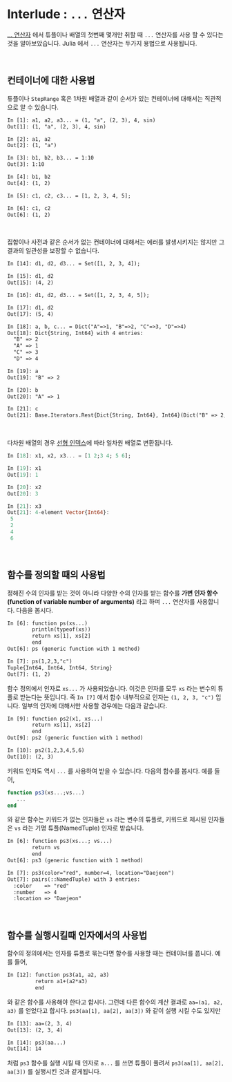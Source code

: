 # Interlude : `...` 연산자 {.unnumbered}

[... 연산자](04_containers.qmd#sec-splat)  에서 튜플이나 배열의 첫번째 몇개만 취할 때 `...` 연산자를 사용 할 수 있다는 것을 알아보았습니다. Julia 에서 `...` 연산자는 두가지 용법으로 사용됩니다. 

</br>

## 컨테이너에 대한 사용법 {#sec-splat_operator_for_containers}

튜플이나 `StepRange` 혹은 1차원 배열과 같이 순서가 있는 컨테이너에 대해서는 직관적으로 알 수 있습니다.

```txt
In [1]: a1, a2, a3... = (1, "a", (2, 3), 4, sin)
Out[1]: (1, "a", (2, 3), 4, sin)

In [2]: a1, a2
Out[2]: (1, "a")    

In [3]: b1, b2, b3... = 1:10
Out[3]: 1:10

In [4]: b1, b2
Out[4]: (1, 2)

In [5]: c1, c2, c3... = [1, 2, 3, 4, 5];

In [6]: c1, c2
Out[6]: (1, 2)
```

</br>

집합이나 사전과 같은 순서가 없는 컨테이너에 대해서는 에러를 발생시키지는 않지만 그 결과의 일관성을 보장할 수 없습니다.

```txt
In [14]: d1, d2, d3... = Set([1, 2, 3, 4]);

In [15]: d1, d2
Out[15]: (4, 2)

In [16]: d1, d2, d3... = Set([1, 2, 3, 4, 5]);

In [17]: d1, d2
Out[17]: (5, 4)

In [18]: a, b, c... = Dict("A"=>1, "B"=>2, "C"=>3, "D"=>4)
Out[18]: Dict{String, Int64} with 4 entries:
  "B" => 2
  "A" => 1
  "C" => 3
  "D" => 4

In [19]: a
Out[19]: "B" => 2

In [20]: b
Out[20]: "A" => 1

In [21]: c
Out[21]: Base.Iterators.Rest{Dict{String, Int64}, Int64}(Dict("B" => 2, "A" => 1, "C" => 3, "D" => 4), 4)

```

</br>

다차원 배열의 경우 [선형 인덱스](06_arrays.qmd#sec-cartesian_and_linear_index)에 따라 일차원 배열로 변환됩니다. 

```julia
In [18]: x1, x2, x3... = [1 2;3 4; 5 6];

In [19]: x1
Out[19]: 1

In [20]: x2
Out[20]: 3

In [21]: x3
Out[21]: 4-element Vector{Int64}:
 5
 2
 4
 6
```

</br>

## 함수를 정의할 때의 사용법 {#sec-splat_operator_in_function_definition}

정해진 수의 인자를 받는 것이 아니라 다양한 수의 인자를 받는 함수를 **가변 인자 함수 (function of variable number of arguments)** 라고 하며 `...` 연산자를 사용합니다. 다음을 봅시다.

```txt
In [6]: function ps(xs...)
        println(typeof(xs))
        return xs[1], xs[2]
        end
Out[6]: ps (generic function with 1 method)

In [7]: ps(1,2,3,"c")
Tuple{Int64, Int64, Int64, String}
Out[7]: (1, 2)
```

함수 정의에서 인자로 `xs...` 가 사용되었습니다. 이것은 인자를 모두 `xs` 라는 변수의 튜플로 받는다는 뜻입니다. 즉 `In [7]` 에서 함수 내부적으로 인자는 `(1, 2, 3, "c")` 입니다. 일부의 인자에 대해서만 사용할 경우에는 다음과 같습니다.

```txt
In [9]: function ps2(x1, xs...)
        return xs[1], xs[2]
        end
Out[9]: ps2 (generic function with 1 method)

In [10]: ps2(1,2,3,4,5,6)
Out[10]: (2, 3)
```


키워드 인자도 역시 `...` 를 사용하여 받을 수 있습니다. 다음의 함수를 봅시다. 예를 들어,

```julia
function ps3(xs...;vs...)
   ...         
end
```

와 같은 함수는 키워드가 없는 인자들은 `xs` 라는 변수의 튜플로, 키워드로 제시된 인자들은 `vs` 라는 기명 튜플(NamedTuple) 인자로 받습니다.


```txt
In [6]: function ps3(xs...; vs...)
        return vs
        end
Out[6]: ps3 (generic function with 1 method)

In [7]: ps3(color="red", number=4, location="Daejeon")
Out[7]: pairs(::NamedTuple) with 3 entries:
  :color    => "red"
  :number   => 4
  :location => "Daejeon"
```

</br>

## 함수를 실행시킬때 인자에서의 사용법 {#sec-splat_operator_in_function_argument}

함수의 정의에서는 인자를 튜플로 묶는다면 함수를 사용할 때는 컨테이너를 풉니다. 예를 들어,

```txt
In [12]: function ps3(a1, a2, a3)
         return a1+(a2*a3)
         end
```

와 같은 함수를 사용해야 한다고 합시다. 그런데 다른 함수의 계산 결과로 `aa=(a1, a2, a3)` 를 얻었다고 합시다. `ps3(aa[1], aa[2], aa[3])` 와 같이 실행 시킬 수도 있지만

```txt
In [13]: aa=(2, 3, 4)
Out[13]: (2, 3, 4)

In [14]: ps3(aa...)
Out[14]: 14
```

처럼 `ps3` 함수를 실행 시킬 때 인자로 `a...` 를 쓰면 튜플이 풀려서 `ps3(aa[1], aa[2], aa[3])` 를 실행시킨 것과 같게됩니다.



